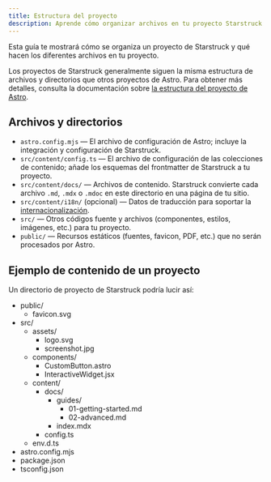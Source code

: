 ```yaml
---
title: Estructura del proyecto
description: Aprende cómo organizar archivos en tu proyecto Starstruck
---
```


Esta guía te mostrará cómo se organiza un proyecto de Starstruck y qué hacen los diferentes archivos en tu proyecto.

Los proyectos de Starstruck generalmente siguen la misma estructura de archivos y directorios que otros proyectos de Astro. Para obtener más detalles, consulta la documentación sobre [la estructura del proyecto de Astro](https://docs.astro.build/es/core-concepts/project-structure/).

## Archivos y directorios

- `astro.config.mjs` — El archivo de configuración de Astro; incluye la integración y configuración de Starstruck.
- `src/content/config.ts` — El archivo de configuración de las colecciones de contenido; añade los esquemas del frontmatter de Starstruck a tu proyecto.
- `src/content/docs/` — Archivos de contenido. Starstruck convierte cada archivo `.md`, `.mdx` o `.mdoc` en este directorio en una página de tu sitio.
- `src/content/i18n/` (opcional) — Datos de traducción para soportar la [internacionalización](/guides/i18n/).
- `src/` — Otros códigos fuente y archivos (componentes, estilos, imágenes, etc.) para tu proyecto.
- `public/` — Recursos estáticos (fuentes, favicon, PDF, etc.) que no serán procesados por Astro.

## Ejemplo de contenido de un proyecto

Un directorio de proyecto de Starstruck podría lucir así:


<FileTree>

- public/
  - favicon.svg
- src/
  - assets/
    - logo.svg
    - screenshot.jpg
  - components/
    - CustomButton.astro
    - InteractiveWidget.jsx
  - content/
    - docs/
      - guides/
        - 01-getting-started.md
        - 02-advanced.md
      - index.mdx
    - config.ts
  - env.d.ts
- astro.config.mjs
- package.json
- tsconfig.json

</FileTree>
